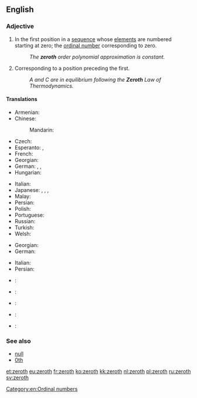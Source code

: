 ==English==
{{wikipedia}}
{{ordinalbox|en||0th|1st||first|card=zero}}

===Adjective===
{{en-adj|-}}

# {{context|mathematics|lang=en}} In the first position in a [[sequence]] whose [[element]]s are numbered starting at zero; the [[ordinal number]] corresponding to zero.
#: ''The '''zeroth''' order polynomial approximation is constant.''
# Corresponding to a position preceding the first.
#: ''A and C are in equilibrium following the '''Zeroth''' Law of Thermodynamics.''

====Translations====
{{trans-top|ordinal number corresponding to zero}}
* Armenian: {{t|hy|զրոերորդ|tr=zroerord|sc=Armn}}
* Chinese:
*: Mandarin: {{t|cmn|第零|tr=dìlíng|sc=Hani}}
* Czech: {{t|cs|nultý|m}}
* Esperanto: {{t|eo|nula}}, {{t|eo|nulaj|p}}
* French: {{t+|fr|zérotième}}
* Georgian: {{t|ka|ნულოვანი|tr=nulovani|sc=Geor}}
* German: {{t+|de|nullter|m}}, {{t+|de|nullte|f}} {{qualifier|or masculine and neutral definite}}, {{t+|de|nulltes|n}}
* Hungarian: {{t+|hu|nulladik}}
{{trans-mid}}
* Italian: {{t|it|zeresimo}}
* Japanese: {{t|ja|第零|tr=dairei|sc=Jpan}}, {{t|ja|第ゼロ|tr=dai-zero|sc=Jpan}}, {{t|ja|零番目|tr=reiban-me|sc=Jpan}}, {{t|ja|ゼロ番目|tr=zero-ban-me|sc=Jpan}}
* Malay: {{t|ms|kekosong}}
* Persian: {{t|fa|صفرم|tr=sefrom|sc=fa-Arab}}
* Polish: {{t+|pl|zerowy|m}}
* Portuguese: {{t|pt|zerésimo|m}}
* Russian: {{t+|ru|нулевой|tr=nulevój}}
* Turkish: {{t+|tr|sıfırıncı}}
* Welsh: {{t|cy|serofed}}
{{trans-bottom}}

{{trans-top|corresponding to a position preceding the first}}
* Georgian: {{t|ka|ნულოვანი|tr=nulovani|sc=Geor}}
* German: {{t+|de|nullte}}
{{trans-mid}}
* Italian: {{t|it|zeresimo}}
* Persian: {{t|fa|صفرم|tr=sefrom|sc=fa-Arab}}
{{trans-bottom}}

{{checktrans-top}}
* {{ttbc|nl}}: {{t+|nl|nulde}}
* {{ttbc|fr}}: {{t|fr|zeroième}}
{{trans-mid}}
* {{ttbc|no}}: {{t|no|nulte}}
* {{ttbc|nov}}: {{t|nov|seroesmi}}
* {{ttbc|pt}}: {{t|pt|zerésimo}}
{{trans-bottom}}

===See also===
* [[null]]
* [[0th]]

[[Category:en:Ordinal numbers]]

[[et:zeroth]]
[[eu:zeroth]]
[[fr:zeroth]]
[[ko:zeroth]]
[[kk:zeroth]]
[[nl:zeroth]]
[[pl:zeroth]]
[[ru:zeroth]]
[[sv:zeroth]]